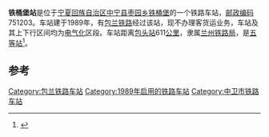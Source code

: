 {{noteTA
|1=zh-cn:始发车次; zh-hk:列車班次;
|2=zh-cn:车次; zh-hk:班次;
}}
{{Infobox China railway station 
|车站名称 = 铁桶堡站
|车站名称拼音 = 
|车站地址 = [[宁夏回族自治区|宁夏回族自治区]][[中宁县|中宁县]]
|归属 = [[兰州铁路局|兰州铁路局]]
|车站等级 = [[五等站_(中铁)|五等站]]
|线路 = [[包兰铁路|包兰铁路]]
}}
'''铁桶堡站'''是位于[[宁夏回族自治区|宁夏回族自治区]][[中宁县|中宁县]][[枣园乡铁桶堡|枣园乡铁桶堡]]的一个铁路车站，[[邮政编码|邮政编码]]751203。车站建于1989年，有[[包兰铁路|包兰铁路]]经过该站，现不办理客货运业务，车站及其上下行区间均为[[电气化|电气化]]区段。车站距离[[包头站|包头站]]611[[公里|公里]]，隶属[[兰州铁路局|兰州铁路局]]，是[[五等站_(中铁)|五等站]]<ref>{{Cite book|title=中国铁路站名词典|last=[[孙本祥|孙本祥]]主编|first=|publisher=北京：[[中国铁道出版社|中国铁道出版社]]|year=2003.04|isbn=7-113-03941-3|location=|pages=618-622}}</ref>。

==参考==
{{reflist}}

{{start rail box}}
{{s-inop|[[渠口堡站|渠口堡站]]}}
{{s-line|[[包兰铁路|包兰铁路]]}}
{{s-inop|[[枣园堡站|枣园堡站]]}}
{{end box}}
{{包兰铁路}}
{{铁路车站小作品}}
{{宁夏小作品}}

[[Category:包兰铁路车站|Category:包兰铁路车站]]
[[Category:1989年启用的铁路车站|Category:1989年启用的铁路车站]]
[[Category:中卫市铁路车站|Category:中卫市铁路车站]]